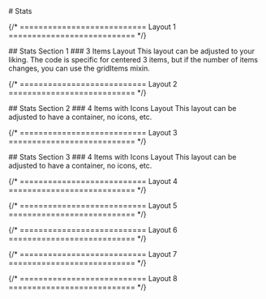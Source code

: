 
<main className="page-main">

<div className="page-title">
# Stats
</div>

{/* =========================== Layout 1 =========================== */}

<div className="intro-wrap">
  ## Stats Section 1
  ### 3 Items Layout
  This layout can be adjusted to your liking. The code is specific for centered 3 items, but if the number of items changes, you can use the gridItems mixin.
</div>

<StatsOne />

{/* =========================== Layout 2 =========================== */}

<div className="intro-wrap">
  ## Stats Section 2
  ### 4 Items with Icons Layout
  This layout can be adjusted to have a container, no icons, etc.
</div>

<StatsTwo />

{/* =========================== Layout 3 =========================== */}

<div className="intro-wrap">
  ## Stats Section 3
  ### 4 Items with Icons Layout
  This layout can be adjusted to have a container, no icons, etc.
</div>

<StatsThree />

{/* =========================== Layout 4 =========================== */}

{/* =========================== Layout 5 =========================== */}

{/* =========================== Layout 6 =========================== */}

{/* =========================== Layout 7 =========================== */}

{/* =========================== Layout 8 =========================== */}

</main>